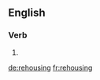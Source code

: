 ==English==

===Verb===
{{head|en}}

# {{present participle of|rehouse|lang=en}}

[[de:rehousing]]
[[fr:rehousing]]